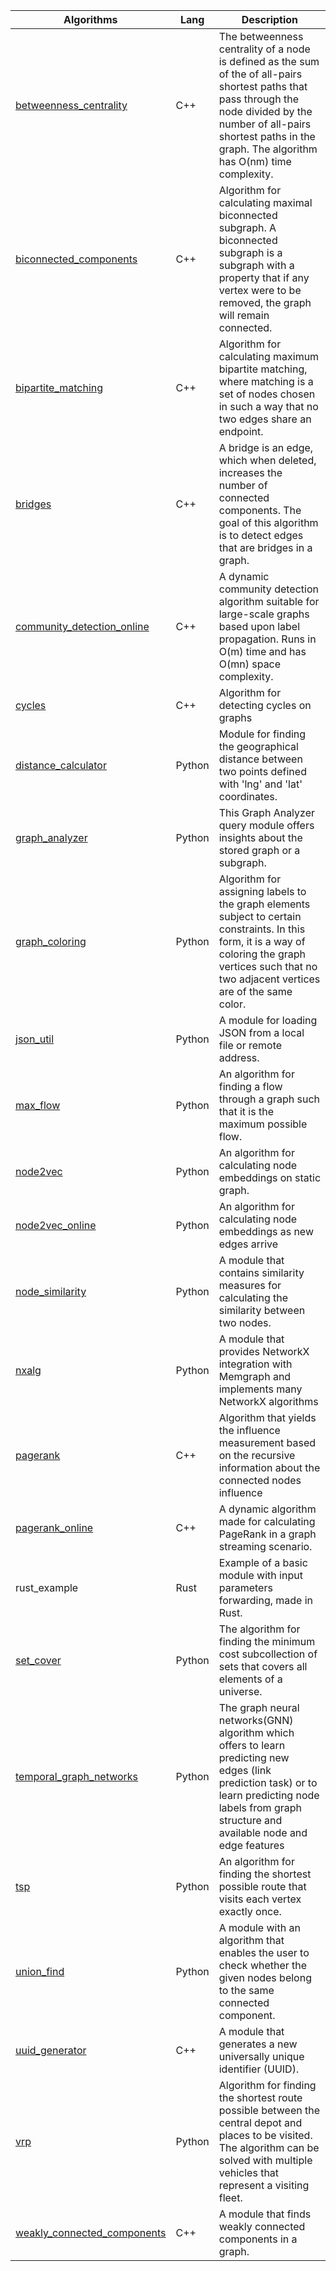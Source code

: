 | Algorithms                                                                         | Lang   | Description                                                                                                                                                                                                                       |
| ---------------------------------------------------------------------------------- | ------ | --------------------------------------------------------------------------------------------------------------------------------------------------------------------------------------------------------------------------------- |
| [betweenness_centrality](/mage/query-modules/cpp/betweenness-centrality)           | C++    | The betweenness centrality of a node is defined as the sum of the of all-pairs shortest paths that pass through the node divided by the number of all-pairs shortest paths in the graph. The algorithm has O(nm) time complexity. |
| [biconnected_components](/mage/query-modules/cpp/biconnected-components)           | C++    | Algorithm for calculating maximal biconnected subgraph. A biconnected subgraph is a subgraph with a property that if any vertex were to be removed, the graph will remain connected.                                              |
| [bipartite_matching](/mage/query-modules/cpp/bipartite-matching)                   | C++    | Algorithm for calculating maximum bipartite matching, where matching is a set of nodes chosen in such a way that no two edges share an endpoint.                                                                                  |
| [bridges](/mage/query-modules/cpp/bridges)                                         | C++    | A bridge is an edge, which when deleted, increases the number of connected components. The goal of this algorithm is to detect edges that are bridges in a graph.                                                                 |
| [community_detection_online](/mage/query-modules/cpp/community-detection-online)   | C++    | A dynamic community detection algorithm suitable for large-scale graphs based upon label propagation. Runs in O(m) time and has O(mn) space complexity.                                                                           |
| [cycles](/mage/query-modules/cpp/cycles)                                           | C++    | Algorithm for detecting cycles on graphs                                                                                                                                                                                          |
| [distance_calculator](/mage/query-modules/python/distance-calculator)              | Python | Module for finding the geographical distance between two points defined with 'lng' and 'lat' coordinates.                                                                                                                         |
| [graph_analyzer](/mage/query-modules/python/graph-analyzer)                        | Python | This Graph Analyzer query module offers insights about the stored graph or a subgraph.                                                                                                                                            |
| [graph_coloring](/mage/query-modules/python/graph-coloring)                        | Python | Algorithm for assigning labels to the graph elements subject to certain constraints. In this form, it is a way of coloring the graph vertices such that no two adjacent vertices are of the same color.                           |
| [json_util](/mage/query-modules/python/json-util)                                  | Python | A module for loading JSON from a local file or remote address.                                                                                                                                                                    |
| [max_flow](/mage/query-modules/python/max-flow)                                    | Python | An algorithm for finding a flow through a graph such that it is the maximum possible flow.                                                                                                                                                                    |
| [node2vec](/mage/query-modules/python/node2vec)                                    | Python | An algorithm for calculating node embeddings on static graph.                                                                                                                                                                     |
| [node2vec_online](/mage/query-modules/python/node2vec-online)                      | Python | An algorithm for calculating node embeddings as new edges arrive                                                                                                                                                                  |
| [node_similarity](/mage/query-modules/python/node-similarity)                      | Python | A module that contains similarity measures for calculating the similarity between two nodes.                                                                                                                                      |
| [nxalg](/mage/query-modules/python/nxalg)                                          | Python | A module that provides NetworkX integration with Memgraph and implements many NetworkX algorithms                                                                                                                                 |
| [pagerank](/mage/query-modules/cpp/pagerank)                                       | C++    | Algorithm that yields the influence measurement based on the recursive information about the connected nodes influence                                                                                                            |
| [pagerank_online](/mage/query-modules/cpp/pagerank-online)                         | C++    | A dynamic algorithm made for calculating PageRank in a graph streaming scenario.                                                                                                                                                  |
| rust_example                                                                       | Rust   | Example of a basic module with input parameters forwarding, made in Rust.                                                                                                                                                         |
| [set_cover](/mage/query-modules/python/set-cover)                                  | Python | The algorithm for finding the minimum cost subcollection of sets that covers all elements of a universe.                                                                                                                        |
| [temporal_graph_networks](/mage/query-modules/python/temporal-graph-networks)      | Python | The graph neural networks(GNN) algorithm which offers to learn predicting new edges (link prediction task) or to learn predicting node labels from graph structure and available node and edge features                                                                                                                          |
| [tsp](/mage/query-modules/python/tsp)                                              | Python | An algorithm for finding the shortest possible route that visits each vertex exactly once.                                                                                                                                        |
| [union_find](/mage/query-modules/python/union-find)                                | Python | A module with an algorithm that enables the user to check whether the given nodes belong to the same connected component.                                                                                                         |
| [uuid_generator](/mage/query-modules/cpp/uuid-generator)                           | C++    | A module that generates a new universally unique identifier (UUID).                                                                                                                                                               |
| [vrp](/mage/query-modules/python/vrp)                                              | Python | Algorithm for finding the shortest route possible between the central depot and places to be visited. The algorithm can be solved with multiple vehicles that represent a visiting fleet.                                         |
| [weakly_connected_components](/mage/query-modules/cpp/weakly-connected-components) | C++    | A module that finds weakly connected components in a graph.                                                                                                                                                                       |
